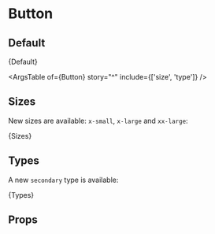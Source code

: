 
# Button

<Meta title={meta.title} component={meta.component} argTypes={meta.argTypes} args={meta.args} />

## Default

<Canvas>
  <Story name="Default">{Default}</Story>
</Canvas>

<ArgsTable of={Button} story="^" include={['size', 'type']} />

## Sizes

New sizes are available: `x-small`, `x-large` and `xx-large`:

<Canvas>
  <Story name="Sizes">{Sizes}</Story>
</Canvas>

## Types

A new `secondary` type is available:

<Canvas>
  <Story name="Types">{Types}</Story>
</Canvas>

## Props

<ArgsTable of={Button} />
